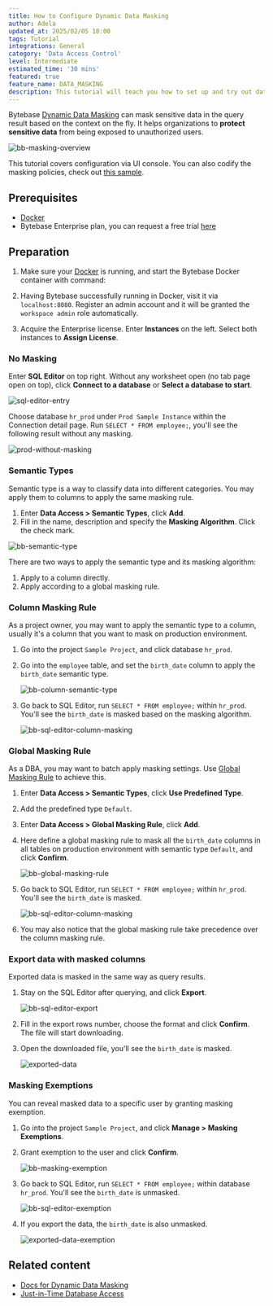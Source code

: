 ```yaml
---
title: How to Configure Dynamic Data Masking
author: Adela
updated_at: 2025/02/05 18:00
tags: Tutorial
integrations: General
category: 'Data Access Control'
level: Intermediate
estimated_time: '30 mins'
featured: true
feature_name: DATA_MASKING
description: This tutorial will teach you how to set up and try out data masking in Bytebase.
---
```


Bytebase [Dynamic Data Masking](/security/data-masking/overview/) can mask sensitive data in
the query result based on the context on the fly. It helps organizations to **protect sensitive data**
from being exposed to unauthorized users.

![bb-masking-overview](/content/docs/security/data-masking/bb-masking-overview.webp)

<Info>

This tutorial covers configuration via UI console. You can also codify the masking policies, check
out [this sample](https://github.com/bytebase/example-database-security/tree/main/masking).

</Info>

## Prerequisites

- [Docker](https://www.docker.com/)
- Bytebase Enterprise plan, you can request a free trial [here](/contact-us/)

## Preparation

1. Make sure your [Docker](https://www.docker.com/) is running, and start the Bytebase Docker container with command:

   <IncludeBlock url="/docs/get-started/install/terminal-docker-run-volume"></IncludeBlock>

1. Having Bytebase successfully running in Docker, visit it via `localhost:8080`. Register an admin account and it will be granted the `workspace admin` role automatically.

1. Acquire the Enterprise license. Enter **Instances** on the left. Select both instances to **Assign License**.

### No Masking

Enter **SQL Editor** on top right. Without any worksheet open (no tab page open on top), click **Connect to a database** or **Select a database to start**.

![sql-editor-entry](/content/docs/tutorials/data-masking/sql-editor-entry.webp)

Choose database `hr_prod` under `Prod Sample Instance` within the Connection detail page. Run `SELECT * FROM employee;`, you'll see the following result without any masking.

![prod-without-masking](/content/docs/tutorials/data-masking/prod-without-masking.webp)

### Semantic Types

Semantic type is a way to classify data into different categories. You may apply them to columns to apply the same masking rule.

1. Enter **Data Access > Semantic Types**, click **Add**.
1. Fill in the name, description and specify the **Masking Algorithm**. Click the check mark.

![bb-semantic-type](/content/docs/tutorials/data-masking/bb-semantic-type.webp)

There are two ways to apply the semantic type and its masking algorithm:

1. Apply to a column directly.
2. Apply according to a global masking rule.

### Column Masking Rule

As a project owner, you may want to apply the semantic type to a column, usually it's a column that you want to mask on production environment.

1. Go into the project `Sample Project`, and click database `hr_prod`.

1. Go into the `employee` table, and set the `birth_date` column to apply the `birth_date` semantic type.

   ![bb-column-semantic-type](/content/docs/tutorials/data-masking/bb-column-semantic-type.webp)

1. Go back to SQL Editor, run `SELECT * FROM employee;` within `hr_prod`. You'll see the `birth_date` is masked based on the masking algorithm.

   ![bb-sql-editor-column-masking](/content/docs/tutorials/data-masking/bb-sql-editor-column-masking.webp)

### Global Masking Rule

As a DBA, you may want to batch apply masking settings. Use [Global Masking Rule](/security/data-masking/global-masking-rule/) to achieve this.

1. Enter **Data Access > Semantic Types**, click **Use Predefined Type**.
1. Add the predefined type `Default`.
1. Enter **Data Access > Global Masking Rule**, click **Add**.
1. Here define a global masking rule to mask all the `birth_date` columns in all tables on production environment with semantic type `Default`, and click **Confirm**.

   ![bb-global-masking-rule](/content/docs/tutorials/data-masking/bb-global-masking-rule.webp)

1. Go back to SQL Editor, run `SELECT * FROM employee;` within `hr_prod`. You'll see the `birth_date` is masked.

   ![bb-sql-editor-column-masking](/content/docs/tutorials/data-masking/bb-sql-editor-column-masking.webp)

1. You may also notice that the global masking rule take precedence over the column masking rule.

### Export data with masked columns

Exported data is masked in the same way as query results.

1. Stay on the SQL Editor after querying, and click **Export**.

   ![bb-sql-editor-export](/content/docs/tutorials/data-masking/bb-sql-editor-export.webp)

1. Fill in the export rows number, choose the format and click **Confirm**. The file will start downloading.

1. Open the downloaded file, you'll see the `birth_date` is masked.

   ![exported-data](/content/docs/tutorials/data-masking/exported-data.webp)

### Masking Exemptions

You can reveal masked data to a specific user by granting masking exemption.

1. Go into the project `Sample Project`, and click **Manage > Masking Exemptions**.
1. Grant exemption to the user and click **Confirm**.

   ![bb-masking-exemption](/content/docs/tutorials/data-masking/bb-masking-exemption.webp)

1. Go back to SQL Editor, run `SELECT * FROM employee;` within database `hr_prod`. You'll see the `birth_date` is unmasked.

   ![bb-sql-editor-exemption](/content/docs/tutorials/data-masking/bb-sql-editor-exemption.webp)

1. If you export the data, the `birth_date` is also unmasked.

   ![exported-data-exemption](/content/docs/tutorials/data-masking/exported-data-exemption.webp)

## Related content

- [Docs for Dynamic Data Masking](/security/data-masking/overview/)
- [Just-in-Time Database Access](/tutorials/just-in-time-database-access-part1/)
